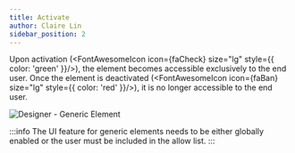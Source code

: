 ```yaml
---
title: Activate
author: Claire Lin
sidebar_position: 2
---
```



<SubTitle text="Activate and Control." />
<Reader text="Designer" />

Upon activation (<FontAwesomeIcon icon={faCheck} size="lg" style={{ color: 'green' }}/>), the element becomes accessible exclusively to the end user. Once the element is deactivated (<FontAwesomeIcon icon={faBan} size="lg" style={{ color: 'red' }}/>), it is no longer accessible to the end user.

<img src={elementList} alt="Designer - Generic Element" />
<FigCaption text="Designer - Element Template Activation Status" />

:::info
The UI feature for generic elements needs to be either globally enabled or the user must be included in the allow list.
:::

